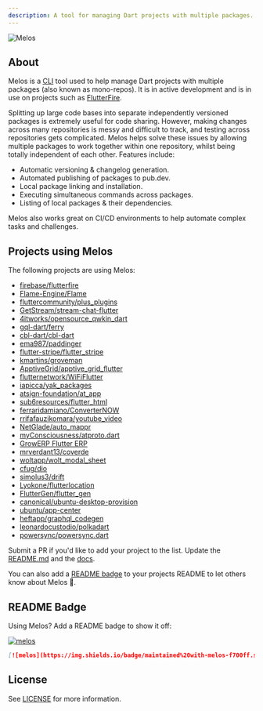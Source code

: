 ```yaml
---
description: A tool for managing Dart projects with multiple packages.
---
```


<Image
  src="https://static.invertase.io/assets/melos-logo.png"
  alt="Melos"
  zoom={false}
  caption="A tool for managing Dart projects with multiple packages."
/>

## About

Melos is a [CLI](https://en.wikipedia.org/wiki/Command-line_interface) tool used
to help manage Dart projects with multiple packages (also known as mono-repos).
It is in active development and is in use on projects such as
[FlutterFire](https://github.com/firebase/flutterfire).

Splitting up large code bases into separate independently versioned packages is
extremely useful for code sharing. However, making changes across many
repositories is messy and difficult to track, and testing across repositories
gets complicated. Melos helps solve these issues by allowing multiple packages
to work together within one repository, whilst being totally independent of each
other. Features include:

- Automatic versioning & changelog generation.
- Automated publishing of packages to pub.dev.
- Local package linking and installation.
- Executing simultaneous commands across packages.
- Listing of local packages & their dependencies.

Melos also works great on CI/CD environments to help automate complex tasks and
challenges.

## Projects using Melos

The following projects are using Melos:

- [firebase/flutterfire](https://github.com/firebase/flutterfire)
- [Flame-Engine/Flame](https://github.com/flame-engine/flame)
- [fluttercommunity/plus_plugins](https://github.com/fluttercommunity/plus_plugins)
- [GetStream/stream-chat-flutter](https://github.com/GetStream/stream-chat-flutter)
- [4itworks/opensource_qwkin_dart](https://github.com/4itworks/opensource_qwkin_dart)
- [gql-dart/ferry](https://github.com/gql-dart/ferry)
- [cbl-dart/cbl-dart](https://github.com/cbl-dart/cbl-dart)
- [ema987/paddinger](https://github.com/ema987/paddinger)
- [flutter-stripe/flutter_stripe](https://github.com/flutter-stripe/flutter_stripe)
- [kmartins/groveman](https://github.com/kmartins/groveman)
- [ApptiveGrid/apptive_grid_flutter](https://github.com/ApptiveGrid/apptive_grid_flutter)
- [flutternetwork/WiFiFlutter](https://github.com/flutternetwork/WiFiFlutter)
- [iapicca/yak_packages](https://github.com/iapicca/yak_packages)
- [atsign-foundation/at_app](https://github.com/atsign-foundation/at_app)
- [sub6resources/flutter_html](https://github.com/sub6resources/flutter_html)
- [ferraridamiano/ConverterNOW](https://github.com/ferraridamiano/ConverterNOW)
- [rrifafauzikomara/youtube_video](https://github.com/rrifafauzikomara/youtube_video)
- [NetGlade/auto_mappr](https://github.com/netglade/auto_mappr)
- [myConsciousness/atproto.dart](https://github.com/myConsciousness/atproto.dart)
- [GrowERP Flutter ERP](https://github.com/growerp/growerp)
- [mrverdant13/coverde](https://github.com/mrverdant13/coverde)
- [woltapp/wolt_modal_sheet](https://github.com/woltapp/wolt_modal_sheet)
- [cfug/dio](https://github.com/cfug/dio)
- [simolus3/drift](https://github.com/simolus3/drift)
- [Lyokone/flutterlocation](https://github.com/Lyokone/flutterlocation)
- [FlutterGen/flutter_gen](https://github.com/FlutterGen/flutter_gen)
- [canonical/ubuntu-desktop-provision](https://github.com/canonical/ubuntu-desktop-provision)
- [ubuntu/app-center](https://github.com/ubuntu/app-center)
- [heftapp/graphql_codegen](https://github.com/heftapp/graphql_codegen)
- [leonardocustodio/polkadart](https://github.com/leonardocustodio/polkadart)
- [powersync/powersync.dart](https://github.com/powersync-ja/powersync.dart)

<Info>

Submit a PR if you'd like to add your project to the list. Update the
[README.md](https://github.com/invertase/melos/edit/main/packages/melos/README.md)
and the [docs](https://github.com/invertase/melos/edit/main/docs/index.mdx).

You can also add a [README badge](/#README-badge) to your projects README to let
others know about Melos 💙.

</Info>

## README Badge

Using Melos? Add a README badge to show it off:

[![melos](https://img.shields.io/badge/maintained%20with-melos-f700ff.svg?style=flat-square)](https://github.com/invertase/melos)

```markdown
[![melos](https://img.shields.io/badge/maintained%20with-melos-f700ff.svg?style=flat-square)](https://github.com/invertase/melos)
```

## License

See [LICENSE](https://github.com/invertase/melos/blob/main/LICENSE) for more
information.
